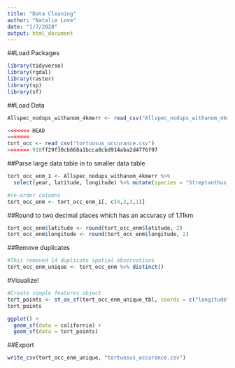 ```yaml
---
title: "Data Cleaning"
author: "Natalie Love"
date: "1/7/2020"
output: html_document
---
```


##Load Packages
```r
library(tidyverse)
library(rgdal)
library(raster)
library(sp)
library(sf)
```

##Load Data
```r
Allspec_nodups_withanom_4kmerr <- read_csv("Allspec_nodups_withanom_4kmerr.csv")

<<<<<<< HEAD
=======
tort_occ <- read_csv("tortuosus_occurance.csv")
>>>>>>> 918ff29f30cb668a1bcca8cbd914aba2d4776f97
```

##Parse large data table in to smaller data table
```r
tort_occ_enm_1 <- Allspec_nodups_withanom_4kmerr %>%
  select(year, latitude, longitude) %>% mutate(species = "Streptanthus_tortuosus")

#re-order columns
tort_occ_enm <- tort_occ_enm_1[, c(4,2,3,1)]
```

##Round to two decimal places which has an accuracy of 1.11km
```r
tort_occ_enm$latitude <- round(tort_occ_enm$latitude, 2)
tort_occ_enm$longitude <- round(tort_occ_enm$longitude, 2)
```

##Remove duplicates
```r
#This removed 14 duplicate spatial observations
tort_occ_enm_unique <- tort_occ_enm %>% distinct()


```

#Visualize!
```r
#Create simple features object
tort_points <- st_as_sf(tort_occ_enm_unique_tbl, coords = c("longitude","latitude"), crs = 4326)
tort_points

ggplot() + 
  geom_sf(data = california) +
  geom_sf(data = tort_points)


```

##Export
```r
write_csv(tort_occ_enm_unique, "tortuosus_occurance.csv")
```

